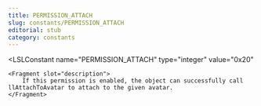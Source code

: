 ```yaml
---
title: PERMISSION_ATTACH
slug: constants/PERMISSION_ATTACH
editorial: stub
category: constants
---
```


<LSLConstant
	name="PERMISSION_ATTACH"
	type="integer"
	value="0x20"
>
	<Fragment slot="description">
		If this permission is enabled, the object can successfully call llAttachToAvatar to attach to the given avatar.
	</Fragment>
</LSLConstant>
